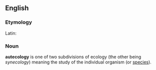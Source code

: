 ==English==

=== Etymology ===

Latin: 

=== Noun ===
'''autecology''' is one of two subdivisions of ecology (the other being ''synecology'') meaning the study of the individual organism (or [[species]]).